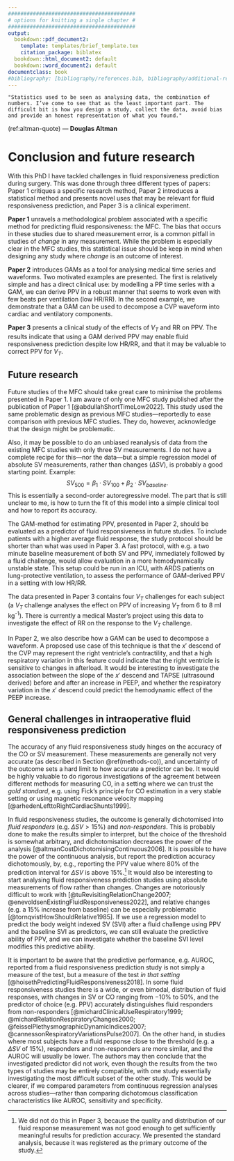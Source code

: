 ```yaml
---
#########################################
# options for knitting a single chapter #
#########################################
output:
  bookdown::pdf_document2:
    template: templates/brief_template.tex
    citation_package: biblatex
  bookdown::html_document2: default
  bookdown::word_document2: default
documentclass: book
#bibliography: [bibliography/references.bib, bibliography/additional-references.bib]
---
```


```block
"Statistics used to be seen as analysing data, the combination of numbers. I’ve come to see that as the least important part. The difficult bit is how you design a study, collect the data, avoid bias and provide an honest representation of what you found."
```

(ref:altman-quote) --- **Douglas Altman**


# Conclusion and future research

With this PhD I have tackled challenges in fluid responsiveness prediction during surgery. This was done through three different types of papers: Paper 1 critiques a specific research method, Paper 2 introduces a statistical method and presents novel uses that may be relevant for fluid responsiveness prediction, and Paper 3 is a clinical experiment.  

**Paper 1** unravels a methodological problem associated with a specific method for predicting fluid responsiveness: the MFC. The bias that occurs in these studies due to shared measurement error, is a common pitfall in studies of *change* in any measurement. While the problem is especially clear in the MFC studies, this statistical issue should be keep in mind when designing any study where *change* is an outcome of interest.

**Paper 2** introduces GAMs as a tool for analysing medical time series and waveforms. Two motivated examples are presented. The first is relatively simple and has a direct clinical use: by modelling a PP time series with a GAM, we can derive PPV in a robust manner that seems to work even with few beats per ventilation (low HR/RR). In the second example, we demonstrate that a GAM can be used to decompose a CVP waveform into cardiac and ventilatory components.

**Paper 3** presents a clinical study of the effects of $V_T$ and RR on PPV. The results indicate that using a GAM derived PPV may enable fluid responsiveness prediction despite low HR/RR, and that it may be valuable to correct PPV for $V_T$.

## Future research

Future studies of the MFC should take great care to minimise the problems presented in Paper 1. I am aware of only one MFC study published after the publication of Paper 1 [@abdullahShortTimeLow2022]. This study used the same problematic design as previous MFC studies---reportedly to ease comparison with previous MFC studies. They do, however, acknowledge that the design might be problematic. 

Also, it may be possible to do an unbiased reanalysis of data from the existing MFC studies with only three SV measurements. I do not have a complete recipe for this---nor the data---but a simple regression model of absolute SV measurements, rather than changes ($\Delta SV$), is probably a good starting point. Example:
$$
SV_{500} = \beta_1 \cdot SV_{100} + \beta_2 \cdot SV_{baseline}.
$$
This is essentially a second-order autoregressive model. The part that is still unclear to me, is how to turn the fit of this model into a simple clinical tool and how to report its accuracy.

The GAM-method for estimating PPV, presented in Paper 2, should be evaluated as a predictor of fluid responsiveness in future studies. To include patients with a higher average fluid response, the study protocol should be shorter than what was used in Paper 3. A fast protocol, with e.g. a two minute baseline measurement of both SV and PPV, immediately followed by a fluid challenge, would allow evaluation in a more hemodynamically unstable state. This setup could be run in an ICU, with ARDS patients on lung-protective ventilation, to assess the performance of GAM-derived PPV in a setting with low HR/RR. 

The data presented in Paper 3 contains four $V_T$ challenges for each subject (a $V_T$ challenge analyses the effect on PPV of increasing $V_T$ from 6 to 8 ml kg^-1^). There is currently a medical Master’s project using this data to investigate the effect of RR on the response to the $V_T$ challenge. 

In Paper 2, we also describe how a GAM can be used to decompose a waveform. A proposed use case of this technique is that the $x'$ descend of the CVP may represent the right ventricle's contractility, and that a high respiratory variation in this feature could indicate that the right ventricle is sensitive to changes in afterload. It would be interesting to investigate the association between the slope of the $x'$ descend and TAPSE (ultrasound derived) before and after an increase in PEEP, and whether the respiratory variation in the $x'$ descend could predict the hemodynamic effect of the PEEP increase. 

## General challenges in intraoperative fluid responsiveness prediction

The accuracy of any fluid responsiveness study hinges on the accuracy of the CO or SV measurement. These measurements are generally not very accurate (as described in Section \@ref(methods-co)), and uncertainty of the outcome sets a hard limit to how accurate a predictor can be. It would be highly valuable to do rigorous investigations of the agreement between different methods for measuring CO, in a setting where we can trust the *gold standard*, e.g. using Fick’s principle for CO estimation in a very stable setting or using magnetic resonance velocity mapping [@arhedenLefttoRightCardiacShunts1999].

In fluid responsiveness studies, the outcome is generally dichotomised into *fluid responders* (e.g. $\Delta SV > 15 \%$) and *non-responders*. This is probably done to make the results simpler to interpret, but the choice of the threshold is somewhat arbitrary, and dichotomisation decreases the power of the analysis [@altmanCostDichotomisingContinuous2006]. It is possible to have the power of the continuous analysis, but report the prediction accuracy dichotomously, by, e.g., reporting the PPV value where 80% of the prediction interval for $\Delta SV$ is above 15%.[^paper3] It would also be interesting to start analysing fluid responsiveness prediction studies using absolute measurements of flow rather than changes. Changes are notoriously difficult to work with [@tuRevisitingRelationChange2007; @enevoldsenExistingFluidResponsiveness2022], and relative changes (e.g. a 15% increase from baseline) can be especially problematic [@tornqvistHowShouldRelative1985]. If we use a regression model to predict the body weight indexed SV (SVI) after a fluid challenge using PPV and the baseline SVI as predictors, we can still evaluate the predictive ability of PPV, and we can investigate whether the baseline SVI level modifies this predictive ability. 

[^paper3]: We did not do this in Paper 3, because the quality and distribution of our fluid response measurement was not good enough to get sufficiently meaningful results for prediction accuracy. We presented the standard analysis, because it was registered as the primary outcome of the study. 

It is important to be aware that the predictive performance, e.g. AUROC, reported from a fluid responsiveness prediction study is not simply a measure of the test, but a measure of the test *in that setting* [@hoisethPredictingFluidResponsiveness2018]. In some fluid responsiveness studies there is a wide, or even bimodal, distribution of fluid responses, with changes in SV or CO ranging from $-10\%$ to $50\%$, and the predictor of choice (e.g. PPV) accurately distinguishes fluid responders from non-responders [@michardClinicalUseRespiratory1999; @michardRelationRespiratoryChanges2000; @feisselPlethysmographicDynamicIndices2007; @cannessonRespiratoryVariationsPulse2007]. On the other hand, in studies where most subjects have a fluid response close to the threshold (e.g. a $\Delta SV$ of 15%), responders and non-responders are more similar, and the AUROC will usually be lower. The authors may then conclude that the investigated predictor did not work, even though the results from the two types of studies may be entirely compatible, with one study essentially investigating the most difficult subset of the other study. This would be clearer, if we compared parameters from continuous regression analyses across studies---rather than comparing dichotomous classification characteristics like AUROC, sensitivity and specificity. 
